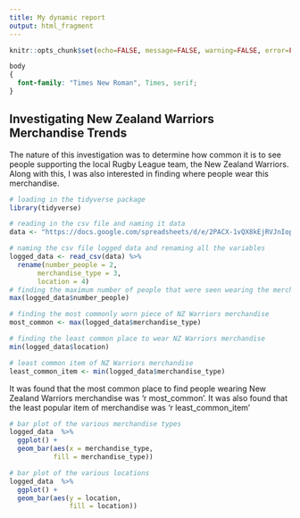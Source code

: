 ```yaml
---
title: My dynamic report
output: html_fragment
---
```


```r
knitr::opts_chunk$set(echo=FALSE, message=FALSE, warning=FALSE, error=FALSE)

```

```css
body 
{
  font-family: "Times New Roman", Times, serif;
}

```

## Investigating New Zealand Warriors Merchandise Trends 

The nature of this investigation was to determine how common it is to see people supporting the local Rugby League team, the New Zealand Warriors. Along with this, I was also interested in finding where people wear this merchandise. 

```r
# loading in the tidyverse package
library(tidyverse)

# reading in the csv file and naming it data
data <- "https://docs.google.com/spreadsheets/d/e/2PACX-1vQX8kEjRVJnIopxlIckozy2C-mRnZIkZ-fCTq5chuGDYkb2zfstvvcr6cPkq0lrdxD61ewDaU1BfKSa/pub?gid=628837099&single=true&output=csv"

# naming the csv file logged data and renaming all the variables
logged_data <- read_csv(data) %>%
  rename(number_people = 2,
       merchandise_type = 3,
       location = 4)
# finding the maximum number of people that were seen wearing the merchandise at once
max(logged_data$number_people)

# finding the most commonly worn piece of NZ Warriors merchandise
most_common <- max(logged_data$merchandise_type)

# finding the least common place to wear NZ Warriors merchandise
min(logged_data$location)

# least common item of NZ Warriors merchandise
least_common_item <- min(logged_data$merchandise_type)

```

It was found that the most common place to find people wearing New Zealand Warriors merchandise was 'r most_common'. 
It was also found that the least popular item of merchandise was 'r least_common_item'


```r
# bar plot of the various merchandise types
logged_data  %>%
  ggplot() +
  geom_bar(aes(x = merchandise_type,
           fill = merchandise_type))

# bar plot of the various locations
logged_data  %>%
  ggplot() +
  geom_bar(aes(y = location,
               fill = location))

```








